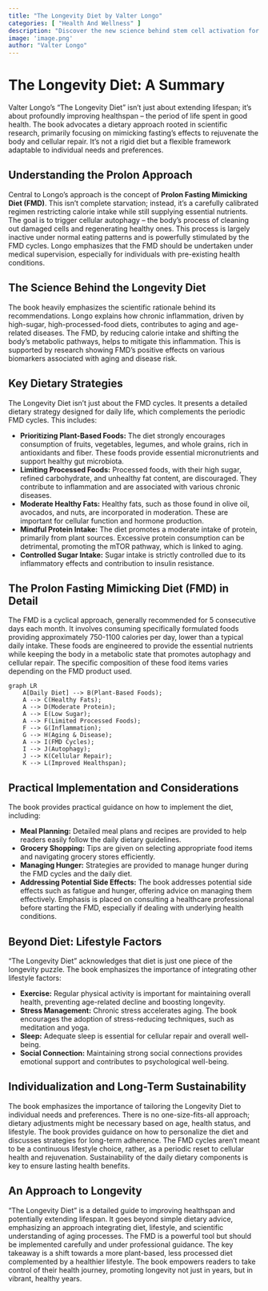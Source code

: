 ```yaml
---
title: "The Longevity Diet by Valter Longo"
categories: [ "Health And Wellness" ]
description: "Discover the new science behind stem cell activation for a longer life"
image: 'image.png'
author: "Valter Longo"
---
```

# The Longevity Diet: A Summary

Valter Longo's "The Longevity Diet" isn't just about extending lifespan; it's about profoundly improving healthspan – the period of life spent in good health. The book advocates a dietary approach rooted in scientific research, primarily focusing on mimicking fasting's effects to rejuvenate the body and cellular repair. It's not a rigid diet but a flexible framework adaptable to individual needs and preferences.

## Understanding the Prolon Approach

Central to Longo's approach is the concept of **Prolon Fasting Mimicking Diet (FMD)**.  This isn't complete starvation; instead, it's a carefully calibrated regimen restricting calorie intake while still supplying essential nutrients.  The goal is to trigger cellular autophagy – the body's process of cleaning out damaged cells and regenerating healthy ones. This process is largely inactive under normal eating patterns and is powerfully stimulated by the FMD cycles.  Longo emphasizes that the FMD should be undertaken under medical supervision, especially for individuals with pre-existing health conditions.

## The Science Behind the Longevity Diet

The book heavily emphasizes the scientific rationale behind its recommendations.  Longo explains how chronic inflammation, driven by high-sugar, high-processed-food diets, contributes to aging and age-related diseases.  The FMD, by reducing calorie intake and shifting the body's metabolic pathways, helps to mitigate this inflammation.  This is supported by research showing FMD's positive effects on various biomarkers associated with aging and disease risk.

## Key Dietary Strategies

The Longevity Diet isn't just about the FMD cycles. It presents a detailed dietary strategy designed for daily life, which complements the periodic FMD cycles.  This includes:

* **Prioritizing Plant-Based Foods:** The diet strongly encourages consumption of fruits, vegetables, legumes, and whole grains, rich in antioxidants and fiber.  These foods provide essential micronutrients and support healthy gut microbiota.
* **Limiting Processed Foods:** Processed foods, with their high sugar, refined carbohydrate, and unhealthy fat content, are discouraged. They contribute to inflammation and are associated with various chronic diseases.
* **Moderate Healthy Fats:** Healthy fats, such as those found in olive oil, avocados, and nuts, are incorporated in moderation. These are important for cellular function and hormone production.
* **Mindful Protein Intake:**  The diet promotes a moderate intake of protein, primarily from plant sources.  Excessive protein consumption can be detrimental, promoting the mTOR pathway, which is linked to aging.
* **Controlled Sugar Intake:** Sugar intake is strictly controlled due to its inflammatory effects and contribution to insulin resistance.

## The Prolon Fasting Mimicking Diet (FMD) in Detail

The FMD is a cyclical approach, generally recommended for 5 consecutive days each month. It involves consuming specifically formulated foods providing approximately 750-1100 calories per day, lower than a typical daily intake. These foods are engineered to provide the essential nutrients while keeping the body in a metabolic state that promotes autophagy and cellular repair. The specific composition of these food items varies depending on the FMD product used.


```mermaid
graph LR
    A[Daily Diet] --> B(Plant-Based Foods);
    A --> C(Healthy Fats);
    A --> D(Moderate Protein);
    A --> E(Low Sugar);
    A --> F(Limited Processed Foods);
    F --> G(Inflammation);
    G --> H(Aging & Disease);
    A --> I(FMD Cycles);
    I --> J(Autophagy);
    J --> K(Cellular Repair);
    K --> L(Improved Healthspan);
```

##  Practical Implementation and Considerations

The book provides practical guidance on how to implement the diet, including:

* **Meal Planning:** Detailed meal plans and recipes are provided to help readers easily follow the daily dietary guidelines.
* **Grocery Shopping:**  Tips are given on selecting appropriate food items and navigating grocery stores efficiently.
* **Managing Hunger:**  Strategies are provided to manage hunger during the FMD cycles and the daily diet.
* **Addressing Potential Side Effects:**  The book addresses potential side effects such as fatigue and hunger, offering advice on managing them effectively.  Emphasis is placed on consulting a healthcare professional before starting the FMD, especially if dealing with underlying health conditions.


##  Beyond Diet: Lifestyle Factors

"The Longevity Diet" acknowledges that diet is just one piece of the longevity puzzle.  The book emphasizes the importance of integrating other lifestyle factors:

* **Exercise:** Regular physical activity is important for maintaining overall health, preventing age-related decline and boosting longevity.
* **Stress Management:** Chronic stress accelerates aging.  The book encourages the adoption of stress-reducing techniques, such as meditation and yoga.
* **Sleep:**  Adequate sleep is essential for cellular repair and overall well-being.
* **Social Connection:**  Maintaining strong social connections provides emotional support and contributes to psychological well-being.

##  Individualization and Long-Term Sustainability

The book emphasizes the importance of tailoring the Longevity Diet to individual needs and preferences. There is no one-size-fits-all approach; dietary adjustments might be necessary based on age, health status, and lifestyle. The book provides guidance on how to personalize the diet and discusses strategies for long-term adherence.  The FMD cycles aren’t meant to be a continuous lifestyle choice, rather, as a periodic reset to cellular health and rejuvenation. Sustainability of the daily dietary components is key to ensure lasting health benefits.


## An Approach to Longevity

"The Longevity Diet" is a detailed guide to improving healthspan and potentially extending lifespan.  It goes beyond simple dietary advice, emphasizing an approach integrating diet, lifestyle, and scientific understanding of aging processes. The FMD is a powerful tool but should be implemented carefully and under professional guidance.  The key takeaway is a shift towards a more plant-based, less processed diet complemented by a healthier lifestyle.  The book empowers readers to take control of their health journey, promoting longevity not just in years, but in vibrant, healthy years.

